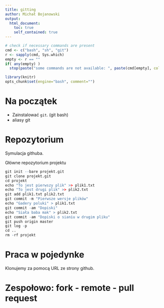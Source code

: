 ```yaml
---
title: gitting
author: Michał Bojanowski
output:
  html_document:
    toc: true
    self_contained: true
---
```


```r
# check if necessary commands are present
cmd <- c("bash", "sh", "git")
r <- sapply(cmd, Sys.which)
empty <- r == ""
if( any(empty) ) 
  stop(paste("some commands are not available: ", paste(cmd[empty], collapse=", ")))
```

```r
library(knitr)
opts_chunk$set(engine="bash", comment="")
```





# Na początek

- Zainstalować `git`. (git bash)
- aliasy git




# Repozytorium

Symulacja githuba.

Główne repozytorium projektu

```r
git init --bare projekt.git
git clone projekt.git
cd projekt
echo "To jest pierwszy plik" >> plik1.txt
echo "To jest drugi plik" >> plik2.txt
git add plik1.txt plik2.txt
git commit -m "Pierwsze wersje plików"
echo "Gadery poluki" > plik1.txt
git commit -am "Dopiski"
echo "Siała baba mak" > plik2.txt
git commit -am "Dopiski o sianiu w drugim pliku"
git push origin master
git log -p
cd ..
rm -rf projekt
```





# Praca w pojedynke

Klonujemy za pomocą URL ze strony github.




# Zespołowo: fork - remote - pull request


